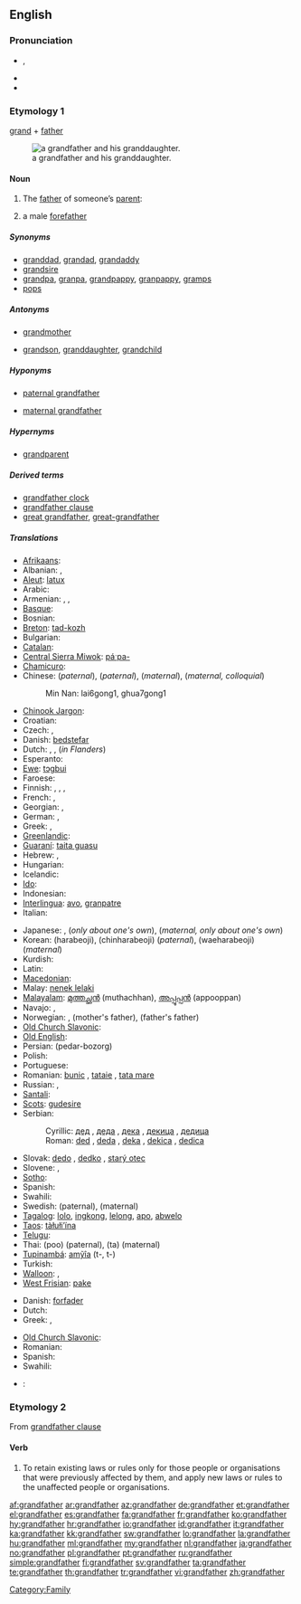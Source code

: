 ==English==

===Pronunciation===
* {{a|UK}} {{IPA|/ˈɡɹændˌfɑː(ɹ)ðə(ɹ)/}}, {{SAMPA|/"gr{nd%fA:(r)D@(r)/}}
* {{audio|en-uk-grandfather.ogg|Audio (UK)}}
* {{audio|en-us-grandfather.ogg|Audio (US)}}

===Etymology 1===
[[grand]] + [[father]]

{{wikipedia}}
[[File:My Grandfather edit.jpg|thumb|right|a grandfather and his granddaughter.]]

====Noun====
{{en-noun}}

# The [[father]] of someone’s [[parent]]:
# {{context|by extension}} a male [[forefather]]

=====Synonyms=====
* [[granddad]], [[grandad]], [[grandaddy]]
* [[grandsire]]
* [[grandpa]], [[granpa]], [[grandpappy]], [[granpappy]], [[gramps]]
* [[pops]]

=====Antonyms=====
* {{italbrac|with regard to gender}} [[grandmother]]
* {{italbrac|with regard to ancestry}} [[grandson]], [[granddaughter]], [[grandchild]]

=====Hyponyms=====
* {{italbrac|father of someone’s father}} [[paternal grandfather]]
* {{italbrac|father of someone’s mother}} [[maternal grandfather]]

=====Hypernyms=====
* [[grandparent]]

=====Derived terms=====
* [[grandfather clock]]
* [[grandfather clause]]
* [[great grandfather]], [[great-grandfather]]

=====Translations=====
{{trans-top|grandfather (from either side)}}
* [[Afrikaans]]: {{t|af|oupa|xs=Afrikaans}}
* Albanian: {{t-|sq|gjysh|xs=Albanian}}, {{t+|sq|babagjysh|xs=Albanian}}
* [[Aleut]]: [[latux]]
* Arabic: {{t+|ar|جد|alt=جدّ|tr=jadd}}
* Armenian: {{t-|hy|պապ|tr=pap}}, {{t-|hy|պապիկ|tr=papik}}, {{t-|hy|հավ|tr=hav}}
* [[Basque]]: {{t+|eu|aitona|xs=Basque}}
* Bosnian: {{t-|bs|djed|m}}
* [[Breton]]: [[tad-kozh]] {{m}}
* Bulgarian: {{t+|bg|прадядо|m}}
* [[Catalan]]: {{t+|ca|avi|m}}
* [[Central Sierra Miwok]]: [[páˑpa-]]
* [[Chamicuro]]: {{tø|ccc|lokoko}}
* Chinese: {{zh-tsp|爺爺|爷爷|yéye}} (''paternal''), {{t-|cmn|祖父|tr=zǔfù|sc=Hani}} (''paternal''), {{t|cmn|外祖父|tr=wàizǔfù|sc=Hani}} (''maternal''),  {{t|cmn|外公|tr=wàigōng|sc=Hani}} (''maternal, colloquial'')
*: Min Nan: lai6gong1, ghua7gong1
* [[Chinook Jargon]]: {{tø|chn|chitsh}}
* Croatian: {{t+|hr|djed|m}}
* Czech: {{t+|cs|děda|m}}, {{t+|cs|děd|m}}
* Danish: [[bedstefar]] {{c}}
* Dutch: {{t+|nl|grootvader|m}}, {{t+|nl|opa|m}}, {{t-|nl|bompa|m}} (''in Flanders'')
* Esperanto: {{t-|eo|avo|xs=Esperanto}}
* [[Ewe]]: [[tɔgbui]]
* Faroese: {{t+|fo|abbi|xs=Faroese}}
* Finnish: {{t+|fi|isoisä}}, {{t+|fi|vaari}}, {{t+|fi|ukki}}, {{t+|fi|pappa}}
* French: {{t+|fr|grand-père|m}}, {{t+|fr|aïeul}}
* Georgian: {{t|ka|პაპა|tr=papa|sc=Geor|xs=Georgian}},  {{t|ka|ბაბუა|tr=babua|sc=Geor|xs=Georgian}}
* German: {{t+|de|Großvater}}, {{t+|de|Opa}}
* Greek: {{t+|el|παππούς|m|tr=pappoús}}, {{t+|el|πάππος|tr=páppos}}
* [[Greenlandic]]: {{t-|kl|aataq|xs=Greenlandic}}
* [[Guaraní]]: [[taita guasu]]
* Hebrew: {{t-|he|סב|m|alt=סָב}}, {{t+|he|סבא|m|alt=סַבָּא}}
* Hungarian: {{t+|hu|nagyapa}}
* Icelandic: {{t+|is|afi|m}}
* [[Ido]]: {{t+|io|avulo|xs=Ido}}
* Indonesian: {{t+|id|kakek|xs=Indonesian}}
* [[Interlingua]]: [[avo]], [[granpatre]]
* Italian: {{t+|it|nonno|m}}
{{trans-mid}}
* Japanese: {{t-|ja|お爺さん|tr=ojīsan}},  {{t+|ja|祖父|tr=sofu}} (''only about one's own''), {{t|ja|外祖父|tr=gaisofu}} (''maternal, only about one's own'')
* Korean: {{t+|ko|할아버지|sc=Hang}} (harabeoji), {{t-|ko|친할아버지|sc=Hang}} (chinharabeoji) (''paternal''), {{t+|ko|외할아버지|sc=Hang}} (waeharabeoji) (''maternal'')
* Kurdish: {{t+|ku|باپیر|tr=bapír|sc=ku-Arab}}
* Latin: {{t+|la|avus}}
* [[Macedonian]]: {{t|mk|дедо|m|tr=dédo}}
* Malay: [[nenek lelaki]]
* [[Malayalam]]: [[മുത്തച്ഛന്‍]] (muthachhan), [[അപ്പൂപ്പന്‍]] (appooppan)
* Navajo: {{qualifier|maternal}} {{tø|nv|acheii}}, {{qualifier|paternal}} {{tø|nv|análí}}
* Norwegian: {{t+|no|bestefar}}, {{t+|no|morfar}} (mother's father), {{t+|no|farfar}} (father's father)
* [[Old Church Slavonic]]: {{tø|cu|дѣдъ|m|tr=dědŭ|sc=Cyrs}}
* [[Old English]]: {{t-|ang|ealdfæder|m|xs=Old English}}
* Persian: {{fa-Arab|[[پدربزرگ]]}} (pedar-bozorg)
* Polish: {{t+|pl|dziadek|m}}
* Portuguese: {{t+|pt|avô|m}}
* Romanian: [[bunic]] {{m}}, [[tataie]] {{m}}, [[tata mare]] {{m}}
* Russian: {{t+|ru|дедушка|m|tr=déduška}}, {{t+|ru|дед|m|tr=ded}}
* [[Santali]]: {{tø|sat|ᱚᱡᱚ|tr=aja|sc=Olck}}
* [[Scots]]: [[gudesire]]
* Serbian:
*: Cyrillic: [[дед]] {{m}}, [[деда]] {{m}}, [[дека]] {{m}}, [[декица]] {{m}}, [[дедица]] {{m}}
*: Roman: [[ded]] {{m}}, [[deda]] {{m}}, [[deka]] {{m}}, [[dekica]] {{m}}, [[dedica]] {{m}}
* Slovak: [[dedo#Slovak|dedo]] {{m}}, [[dedko]] {{m}}, [[starý otec]] {{m}}
* Slovene: {{t-|sl|ded|m}}, {{t+|sl|stari oče|m}}
* [[Sotho]]: {{t|st|ntatemoholo|xs=Sotho}}
* Spanish: {{t+|es|abuelo|m}}
* Swahili: {{t+|sw|babu|xs=Swahili}}
* Swedish: {{t+|sv|farfar|c}} (paternal), {{t+|sv|morfar|c}} (maternal)
* [[Tagalog]]: [[lolo]], [[ingkong]], [[lelong]], [[apo]], [[abwelo]]
* [[Taos]]: [[tàłułi’ína]]
* [[Telugu]]: {{t|te|తాతయ్య}}
* Thai: {{Thar|[[ปู่]]}} (poo) (paternal), {{Thai|[[ตา]]}} (ta) (maternal)
* [[Tupinambá]]: [[amỹîa]] (t-, t-)
* Turkish: {{t+|tr|dede}}
* [[Walloon]]: {{t|wa|grand-popa|m}}, {{t|wa|tåye|m}}
* [[West Frisian]]: [[pake]] {{m}}
{{trans-bottom}}

{{trans-top|male forefather}}
* Danish: [[forfader]] {{c}}
* Dutch: {{t+|nl|voorvader|m}}
* Greek: {{t+|el|παππούς|m|tr=pappoús}}, {{t+|el|πάππος|tr=páppos}}
{{trans-mid}}
* [[Old Church Slavonic]]: {{tø|cu|дѣдъ|m|tr=dědŭ|sc=Cyrs}}
* Romanian: {{t|ro|bunic|m}}
* Spanish: {{t+|es|abuelo|m}}
* Swahili: {{t+|sw|babu|xs=Swahili}}
{{trans-bottom}}

{{checktrans-top}}
<!-- words left here after moving out "maternal" and "paternal" definitions collided with ones mentioned elsewhere-->
* {{ttbc|Thai}}: {{Thai|[[ก๋ง]]}}
{{trans-bottom}}

===Etymology 2===
From [[grandfather clause]]

====Verb====
{{en-verb}}

# To retain existing laws or rules only for those people or organisations that were previously affected by them, and apply new laws or rules to the unaffected people or organisations.

[[Category:Family]]

[[af:grandfather]]
[[ar:grandfather]]
[[az:grandfather]]
[[de:grandfather]]
[[et:grandfather]]
[[el:grandfather]]
[[es:grandfather]]
[[fa:grandfather]]
[[fr:grandfather]]
[[ko:grandfather]]
[[hy:grandfather]]
[[hr:grandfather]]
[[io:grandfather]]
[[id:grandfather]]
[[it:grandfather]]
[[ka:grandfather]]
[[kk:grandfather]]
[[sw:grandfather]]
[[lo:grandfather]]
[[la:grandfather]]
[[hu:grandfather]]
[[ml:grandfather]]
[[my:grandfather]]
[[nl:grandfather]]
[[ja:grandfather]]
[[no:grandfather]]
[[pl:grandfather]]
[[pt:grandfather]]
[[ru:grandfather]]
[[simple:grandfather]]
[[fi:grandfather]]
[[sv:grandfather]]
[[ta:grandfather]]
[[te:grandfather]]
[[th:grandfather]]
[[tr:grandfather]]
[[vi:grandfather]]
[[zh:grandfather]]